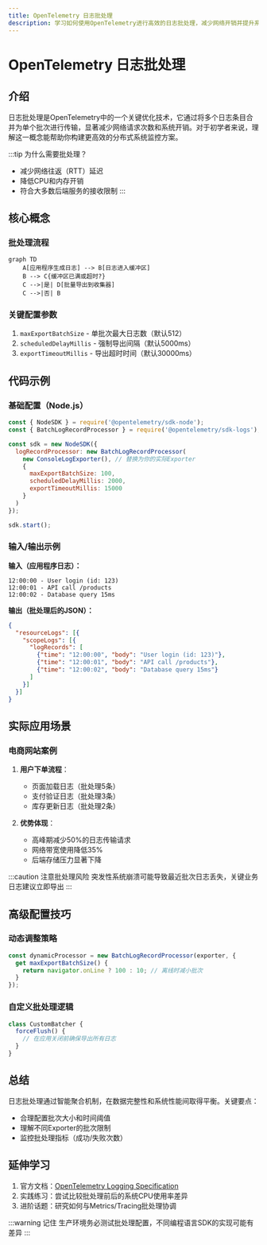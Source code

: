 ```yaml
---
title: OpenTelemetry 日志批处理
description: 学习如何使用OpenTelemetry进行高效的日志批处理，减少网络开销并提升系统性能。适合初学者的完整指南。
---
```


# OpenTelemetry 日志批处理

## 介绍

日志批处理是OpenTelemetry中的一个关键优化技术，它通过将多个日志条目合并为单个批次进行传输，显著减少网络请求次数和系统开销。对于初学者来说，理解这一概念能帮助你构建更高效的分布式系统监控方案。

:::tip 为什么需要批处理？
- 减少网络往返（RTT）延迟
- 降低CPU和内存开销
- 符合大多数后端服务的接收限制
:::

## 核心概念

### 批处理流程

```mermaid
graph TD
    A[应用程序生成日志] --> B[日志进入缓冲区]
    B --> C{缓冲区已满或超时?}
    C -->|是| D[批量导出到收集器]
    C -->|否| B
```

### 关键配置参数

1. `maxExportBatchSize` - 单批次最大日志数（默认512）
2. `scheduledDelayMillis` - 强制导出间隔（默认5000ms）
3. `exportTimeoutMillis` - 导出超时时间（默认30000ms）

## 代码示例

### 基础配置（Node.js）

```javascript
const { NodeSDK } = require('@opentelemetry/sdk-node');
const { BatchLogRecordProcessor } = require('@opentelemetry/sdk-logs');

const sdk = new NodeSDK({
  logRecordProcessor: new BatchLogRecordProcessor(
    new ConsoleLogExporter(), // 替换为你的实际Exporter
    {
      maxExportBatchSize: 100,
      scheduledDelayMillis: 2000,
      exportTimeoutMillis: 15000
    }
  )
});

sdk.start();
```

### 输入/输出示例

**输入（应用程序日志）：**
```
12:00:00 - User login (id: 123)
12:00:01 - API call /products
12:00:02 - Database query 15ms
```

**输出（批处理后的JSON）：**
```json
{
  "resourceLogs": [{
    "scopeLogs": [{
      "logRecords": [
        {"time": "12:00:00", "body": "User login (id: 123)"},
        {"time": "12:00:01", "body": "API call /products"},
        {"time": "12:00:02", "body": "Database query 15ms"}
      ]
    }]
  }]
}
```

## 实际应用场景

### 电商网站案例

1. **用户下单流程**：
   - 页面加载日志（批处理5条）
   - 支付验证日志（批处理3条）
   - 库存更新日志（批处理2条）

2. **优势体现**：
   - 高峰期减少50%的日志传输请求
   - 网络带宽使用降低35%
   - 后端存储压力显著下降

:::caution 注意批处理风险
突发性系统崩溃可能导致最近批次日志丢失，关键业务日志建议立即导出
:::

## 高级配置技巧

### 动态调整策略

```javascript
const dynamicProcessor = new BatchLogRecordProcessor(exporter, {
  get maxExportBatchSize() {
    return navigator.onLine ? 100 : 10; // 离线时减小批次
  }
});
```

### 自定义批处理逻辑

```javascript
class CustomBatcher {
  forceFlush() {
    // 在应用关闭前确保导出所有日志
  }
}
```

## 总结

日志批处理通过智能聚合机制，在数据完整性和系统性能间取得平衡。关键要点：

- 合理配置批次大小和时间阈值
- 理解不同Exporter的批次限制
- 监控批处理指标（成功/失败次数）

## 延伸学习

1. 官方文档：[OpenTelemetry Logging Specification](https://opentelemetry.io/docs/)
2. 实践练习：尝试比较批处理前后的系统CPU使用率差异
3. 进阶话题：研究如何与Metrics/Tracing批处理协调

:::warning 记住
生产环境务必测试批处理配置，不同编程语言SDK的实现可能有差异
:::